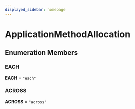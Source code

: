 ```yaml
---
displayed_sidebar: homepage
---
```



# ApplicationMethodAllocation

## Enumeration Members

### EACH

 **EACH** = `"each"`

### ACROSS

 **ACROSS** = `"across"`

